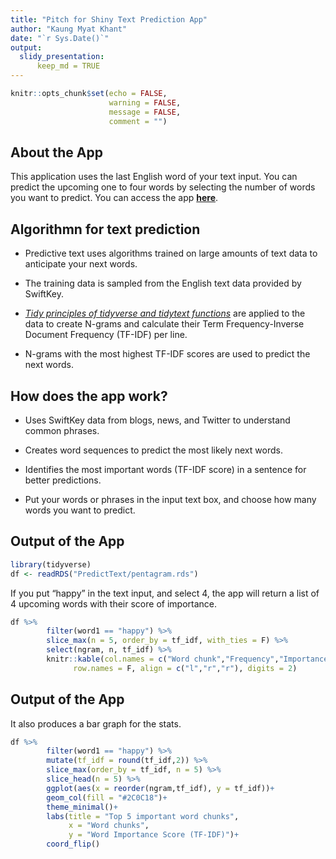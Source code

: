 ```yaml
---
title: "Pitch for Shiny Text Prediction App"
author: "Kaung Myat Khant"
date: "`r Sys.Date()`"
output: 
  slidy_presentation:
      keep_md = TRUE
---
```


```r
knitr::opts_chunk$set(echo = FALSE,
                      warning = FALSE,
                      message = FALSE,
                      comment = "")
```

## About the App

This application uses the last English word of your text input. You can predict the upcoming one to four words by selecting the number of words you want to predict. You can access the app [**here**](https://8odfh6-kmk-27.shinyapps.io/PredictText/).

## Algorithmn for text prediction

-   Predictive text uses algorithms trained on large amounts of text data to anticipate your next words.

-   The training data is sampled from the English text data provided by SwiftKey.

-   [*Tidy principles of tidyverse and tidytext functions*](https://www.tidytextmining.com/) are applied to the data to create N-grams and calculate their Term Frequency-Inverse Document Frequency (TF-IDF) per line.

-   N-grams with the most highest TF-IDF scores are used to predict the next words.

## How does the app work?

- Uses SwiftKey data from blogs, news, and Twitter to understand common phrases.

- Creates word sequences to predict the most likely next words.

- Identifies the most important words (TF-IDF score) in a sentence for better predictions.

- Put your words or phrases in the input text box, and choose how many words you want to predict.

## Output of the App

```r
library(tidyverse)
df <- readRDS("PredictText/pentagram.rds")
```

If you put "happy" in the text input, and select 4, the app will return a list of 4 upcoming words with their score of importance.  

```r

df %>% 
        filter(word1 == "happy") %>% 
        slice_max(n = 5, order_by = tf_idf, with_ties = F) %>% 
        select(ngram, n, tf_idf) %>% 
        knitr::kable(col.names = c("Word chunk","Frequency","Importance(TF-IDF score)"),
              row.names = F, align = c("l","r","r"), digits = 2)

```

## Output of the App  

It also produces a bar graph for the stats.

```r
df %>% 
        filter(word1 == "happy") %>% 
        mutate(tf_idf = round(tf_idf,2)) %>% 
        slice_max(order_by = tf_idf, n = 5) %>% 
        slice_head(n = 5) %>% 
        ggplot(aes(x = reorder(ngram,tf_idf), y = tf_idf))+
        geom_col(fill = "#2C0C18")+
        theme_minimal()+
        labs(title = "Top 5 important word chunks",
             x = "Word chunks",
             y = "Word Importance Score (TF-IDF)")+
        coord_flip()
```

